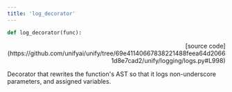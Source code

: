 ```yaml
---
title: 'log_decorator'
---
```


```python
def log_decorator(func):
```

<p align="right">[source code](https://github.com/unifyai/unify/tree/69e41140667838221488feea64d20661d8e7cad2/unify/logging/logs.py#L998)</p>

Decorator that rewrites the function's AST so that it logs non-underscore
parameters, and assigned variables.